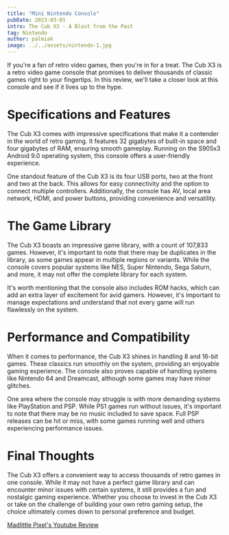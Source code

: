 ```yaml
---
title: "Mini Nintendo Console"
pubDate: 2023-03-01
intro: The Cub X3 - A Blast from the Past
tag: Nintendo
author: palmiak
image: ../../assets/nintendo-1.jpg
---
```


If you're a fan of retro video games, then you're in for a treat. The Cub X3 is a retro video game console that promises to deliver thousands of classic games right to your fingertips. In this review, we'll take a closer look at this console and see if it lives up to the hype.

# Specifications and Features

The Cub X3 comes with impressive specifications that make it a contender in the world of retro gaming. It features 32 gigabytes of built-in space and four gigabytes of RAM, ensuring smooth gameplay. Running on the S905x3 Android 9.0 operating system, this console offers a user-friendly experience.

One standout feature of the Cub X3 is its four USB ports, two at the front and two at the back. This allows for easy connectivity and the option to connect multiple controllers. Additionally, the console has AV, local area network, HDMI, and power buttons, providing convenience and versatility.

# The Game Library

The Cub X3 boasts an impressive game library, with a count of 107,833 games. However, it's important to note that there may be duplicates in the library, as some games appear in multiple regions or variants. While the console covers popular systems like NES, Super Nintendo, Sega Saturn, and more, it may not offer the complete library for each system.

It's worth mentioning that the console also includes ROM hacks, which can add an extra layer of excitement for avid gamers. However, it's important to manage expectations and understand that not every game will run flawlessly on the system.

# Performance and Compatibility

When it comes to performance, the Cub X3 shines in handling 8 and 16-bit games. These classics run smoothly on the system, providing an enjoyable gaming experience. The console also proves capable of handling systems like Nintendo 64 and Dreamcast, although some games may have minor glitches.

One area where the console may struggle is with more demanding systems like PlayStation and PSP. While PS1 games run without issues, it's important to note that there may be no music included to save space. Full PSP releases can be hit or miss, with some games running well and others experiencing performance issues.

# Final Thoughts

The Cub X3 offers a convenient way to access thousands of retro games in one console. While it may not have a perfect game library and can encounter minor issues with certain systems, it still provides a fun and nostalgic gaming experience. Whether you choose to invest in the Cub X3 or take on the challenge of building your own retro gaming setup, the choice ultimately comes down to personal preference and budget.

[Madlittle Pixel's Youtube Review](https://www.youtube.com/watch?v=Jk-jnH6muRg)